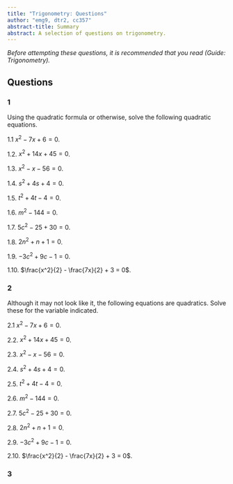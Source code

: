 ```yaml
---
title: "Trigonometry: Questions"
author: "emg9, dtr2, cc357"
abstract-title: Summary
abstract: A selection of questions on trigonometry.
---
```


*Before attempting these questions, it is recommended that you read (Guide: Trigonometry).*

## Questions {-}

### 1 {-}

Using the quadratic formula or otherwise, solve the following quadratic equations.

1.1 $x^2 - 7x + 6 = 0$.

1.2. $x^2 + 14x + 45 = 0$.

1.3. $x^2 - x - 56 = 0$.

1.4. $s^2 + 4s + 4 = 0$.

1.5. $t^2 + 4t - 4 = 0$.

1.6. $m^2 - 144 = 0$. 

1.7. $5c^2 - 25 + 30 = 0$. 

1.8. $2n^2 + n + 1 = 0$.

1.9. $-3c^2 + 9c - 1 = 0$.

1.10. $\frac{x^2}{2} - \frac{7x}{2} + 3 = 0$.

### 2 {-}

Although it may not look like it, the following equations are quadratics. Solve these for the variable indicated. 

2.1 $x^2 - 7x + 6 = 0$.

2.2. $x^2 + 14x + 45 = 0$.

2.3. $x^2 - x - 56 = 0$.

2.4. $s^2 + 4s + 4 = 0$.

2.5. $t^2 + 4t - 4 = 0$.

2.6. $m^2 - 144 = 0$. 

2.7. $5c^2 - 25 + 30 = 0$. 

2.8. $2n^2 + n + 1 = 0$.

2.9. $-3c^2 + 9c - 1 = 0$.

2.10. $\frac{x^2}{2} - \frac{7x}{2} + 3 = 0$.

### 3 {-}







